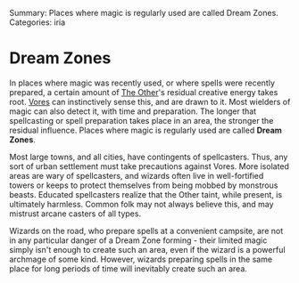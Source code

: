 Summary: Places where magic is regularly used are called Dream Zones.
Categories: iria

= Dream Zones =

In places where magic was recently used, or where spells were recently prepared, a certain amount of [[The Other]]'s residual creative energy takes root.  [[Vores]] can instinctively sense this, and are drawn to it.  Most wielders of magic can also detect it, with time and preparation.  The longer that spellcasting or spell preparation takes place in an area, the stronger the residual influence.  Places where magic is regularly used are called '''Dream Zones'''.

Most large towns, and all cities, have contingents of spellcasters.  Thus, any sort of urban settlement must take precautions against Vores.  More isolated areas are wary of spellcasters, and wizards often live in well-fortified towers or keeps to protect themselves from being mobbed by monstrous beasts.  Educated spellcasters realize that the Other taint, while present, is ultimately harmless.  Common folk may not always believe this, and may mistrust arcane casters of all types.

Wizards on the road, who prepare spells at a convenient campsite, are not in any particular danger of a Dream Zone forming - their limited magic simply isn't enough to create such an area, even if the wizard is a powerful archmage of some kind.  However, wizards preparing spells in the same place for long periods of time will inevitably create such an area.
